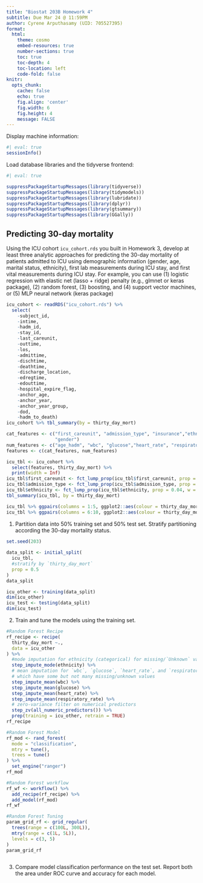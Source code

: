 ```yaml
---
title: "Biostat 203B Homework 4"
subtitle: Due Mar 24 @ 11:59PM
author: Cyrene Arputhasamy (UID: 705527395)
format:
  html:
    theme: cosmo
    embed-resources: true
    number-sections: true
    toc: true
    toc-depth: 4
    toc-location: left
    code-fold: false
knitr:
  opts_chunk: 
    cache: false    
    echo: true
    fig.align: 'center'
    fig.width: 6
    fig.height: 4
    message: FALSE
---
```


Display machine information:
```r
#| eval: true
sessionInfo()
```
Load database libraries and the tidyverse frontend:
```r
#| eval: true

suppressPackageStartupMessages(library(tidyverse))
suppressPackageStartupMessages(library(tidymodels))
suppressPackageStartupMessages(library(lubridate))
suppressPackageStartupMessages(library(dplyr))
suppressPackageStartupMessages(library(gtsummary))
suppressPackageStartupMessages(library(GGally))
```

## Predicting 30-day mortality

Using the ICU cohort `icu_cohort.rds` you built in Homework 3, develop at least three analytic approaches for predicting the 30-day mortality of patients admitted to ICU using demographic information (gender, age, marital status, ethnicity), first lab measurements during ICU stay, and first vital measurements during ICU stay. For example, you can use (1) logistic regression with elastic net (lasso + ridge) penalty (e.g., glmnet or keras package), (2) random forest, (3) boosting, and (4) support vector machines, or (5) MLP neural network (keras package)
```r
icu_cohort <- readRDS("icu_cohort.rds") %>%
  select(
    -subject_id,
    -intime,
    -hadm_id,
    -stay_id,
    -last_careunit,
    -outtime,
    -los,
    -admittime,
    -dischtime,
    -deathtime,
    -discharge_location,
    -edregtime,
    -edouttime,
    -hospital_expire_flag,
    -anchor_age,
    -anchor_year,
    -anchor_year_group,
    -dod,
    -hadm_to_death)
icu_cohort %>% tbl_summary(by = thirty_day_mort)
```
```r
cat_features <- c("first_careunit", "admission_type", "insurance","ethnicity",
                  "gender")
num_features <- c("age_hadm", "wbc", "glucose","heart_rate", "respiratory_rate")
features <- c(cat_features, num_features)
```
```r
icu_tbl <- icu_cohort %>%
  select(features, thirty_day_mort) %>%
  print(width = Inf)
icu_tbl$first_careunit <- fct_lump_prop(icu_tbl$first_careunit, prop = 0.15, w = NULL, other_level = "Other")
icu_tbl$admission_type <- fct_lump_prop(icu_tbl$admission_type, prop = 0.10, w = NULL, other_level = "Other")
icu_tbl$ethnicity <- fct_lump_prop(icu_tbl$ethnicity, prop = 0.04, w = NULL, other_level = "Other")
tbl_summary(icu_tbl, by = thirty_day_mort)
```


```r
icu_tbl %>% ggpairs(columns = 1:5, ggplot2::aes(colour = thirty_day_mort))
icu_tbl %>% ggpairs(columns = 6:10, ggplot2::aes(colour = thirty_day_mort))
```

1. Partition data into 50% training set and 50% test set. Stratify partitioning according the 30-day mortality status.
```r
set.seed(203)
    
data_split <- initial_split(
  icu_tbl,
  #stratify by `thirty_day_mort`
  prop = 0.5
)
data_split
```

```r
icu_other <- training(data_split)
dim(icu_other)
icu_test <- testing(data_split)
dim(icu_test)
```


2. Train and tune the models using the training set.
```r
#Random Forest Recipe
rf_recipe <- recipe(
  thirty_day_mort ~.,
  data = icu_other
) %>%
  #mode imputation for ethnicity (categorical) for missing/`Unknown` values
  step_impute_mode(ethnicity) %>%
  # mean imputation for `wbc`, `glucose`, `heart_rate`, and `respiratory rate`
  # which have some but not many missing/unknown values
  step_impute_mean(wbc) %>%
  step_impute_mean(glucose) %>%
  step_impute_mean(heart_rate) %>%
  step_impute_mean(respiratory_rate) %>%
  # zero-variance filter on numerical predictors
  step_zv(all_numeric_predictors()) %>% 
  prep(training = icu_other, retrain = TRUE)
rf_recipe
```
```r
#Random Forest Model
rf_mod <- rand_forest(
  mode = "classification",
  mtry = tune(),
  trees = tune()
) %>%
  set_engine("ranger")
rf_mod
```
```r
#Random Forest workflow
rf_wf <- workflow() %>%
  add_recipe(rf_recipe) %>%
  add_model(rf_mod)
rf_wf
```
```r
#Random Forest Tuning
param_grid_rf <- grid_regular(
  trees(range = c(100L, 300L)),
  mtry(range = c(1L, 5L)),
  levels = c(3, 5)
)
param_grid_rf
```
```r

```

3. Compare model classification performance on the test set. Report both the area under ROC curve and accuracy for each model.
